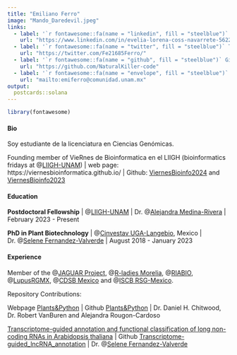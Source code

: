 ```yaml
---
title: "Emiliano Ferro"
image: "Mando_Daredevil.jpeg"
links:
  - label: '`r fontawesome::fa(name = "linkedin", fill = "steelblue")` LinkedIn'
    url: "https://www.linkedin.com/in/evelia-lorena-coss-navarrete-562226229/"
  - label: '`r fontawesome::fa(name = "twitter", fill = "steelblue")` Twitter'
    url: "https://twitter.com/Fe21685Ferro/"
  - label: '`r fontawesome::fa(name = "github", fill = "steelblue")` Github'
    url: "https://github.com/NaturalKiller-code"
  - label: '`r fontawesome::fa(name = "envelope", fill = "steelblue")` Mail'
    url: "mailto:emiferro@comunidad.unam.mx"
output:
  postcards::solana
---
```


```r
library(fontawesome)
```

#### **Bio** 

Soy estudiante de la licenciatura en Ciencias Genómicas.

Founding member of VieRnes de Bioinformatica en el LIIGH (bioinformatics fridays at @[LIIGH-UNAM](https://twitter.com/LIIGH_UNAM)) | web page: https://viernesbioinformatica.github.io/ | Github: [ViernesBioinfo2024](https://github.com/EveliaCoss/ViernesBioinfo2024) and [ViernesBioinfo2023](https://github.com/EveliaCoss/ViernesBioinfo2023)

#### **Education**

**Postdoctoral Fellowship** | @[LIIGH-UNAM](https://twitter.com/LIIGH_UNAM) | Dr. @[Alejandra Medina-Rivera](https://twitter.com/AleMedinaRivera) | February 2023 - Present

**PhD in Plant Biotechnology** | @[Cinvestav UGA-Langebio](https://twitter.com/uga_langebio), Mexico | Dr. @[Selene Fernandez-Valverde](https://twitter.com/SelFdz) | August 2018 - January 2023

#### **Experience**

Member of the @[JAGUAR Project](https://twitter.com/PJaguarLATAM), @[R-ladies Morelia](https://www.facebook.com/profile.php?id=100093337606435), @[RIABIO](https://twitter.com/RiaBioNet), @[LupusRGMX](https://lupusrgmx.liigh.unam.mx/quienes-somos.html), @[CDSB Mexico](https://twitter.com/CDSBMexico) and @[ISCB RSG-Mexico](https://x.com/rsg_iscb_mexico?lang=es).

Repository Contributions: 

Webpage [Plants&Python](https://plantsandpython.github.io/PlantsAndPython/00_Opening_page.html) | Github [Plants&Python](https://github.com/PlantsAndPython/PlantsAndPython) | Dr. Daniel H. Chitwood, Dr. Robert VanBuren and Alejandra Rougon-Cardoso

[Transcriptome-guided annotation and functional classification of long non-coding RNAs in Arabidopsis thaliana](https://pubmed.ncbi.nlm.nih.gov/35982083/) | Github [Transcriptome-guided_lncRNA_annotation](https://github.com/RegRNALab/Transcriptome-guided_lncRNA_annotation) | Dr. @[Selene Fernandez-Valverde](https://twitter.com/SelFdz)


